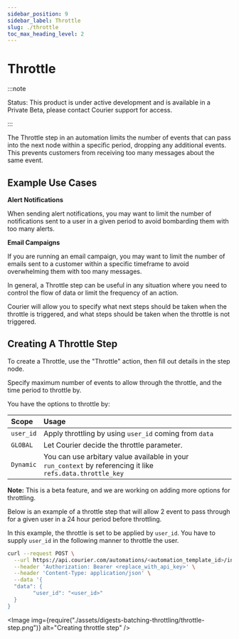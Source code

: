 ```yaml
---
sidebar_position: 9
sidebar_label: Throttle
slug: ./throttle
toc_max_heading_level: 2
---
```



# Throttle

:::note

Status: This product is under active development and is available in a Private Beta, please
contact Courier support for access.

:::

The Throttle step in an automation limits the number of events that can pass into the next node within a specific period, dropping any additional events. This prevents customers from receiving too many messages about the same event.

## Example Use Cases

**Alert Notifications**

When sending alert notifications, you may want to limit the number of notifications sent to a user in a given period to avoid bombarding them with too many alerts.

**Email Campaigns**

If you are running an email campaign, you may want to limit the number of emails sent to a customer within a specific timeframe to avoid overwhelming them with too many messages.

In general, a Throttle step can be useful in any situation where you need to control the flow of data or limit the frequency of an action.

Courier will allow you to specify what next steps should be taken when the throttle is triggered, and what steps should be taken when the throttle is not triggered.

## Creating A Throttle Step

To create a Throttle, use the "Throttle" action, then fill out details in the step node.

Specify maximum number of events to allow through the throttle, and the time period to throttle by.

You have the options to throttle by:

| Scope     | Usage                                                                                                      |
| :-------- | :--------------------------------------------------------------------------------------------------------- |
| `user_id` | Apply throttling by using `user_id` coming from `data`                                                     |
| `GLOBAL`  | Let Courier decide the throttle parameter.                                                                 |
| `Dynamic` | You can use arbitary value available in your `run_context` by referencing it like `refs.data.throttle_key` |

**Note:** This is a beta feature, and we are working on adding more options for throttling.

Below is an example of a throttle step that will allow 2 event to pass through for a given user in a 24 hour period before throttling.

In this example, the throttle is set to be applied by `user_id`. You have to supply `user_id` in the following manner to throttle the user.

```bash
curl --request POST \
  --url https://api.courier.com/automations/<automation_template_id>/invoke \
  --header 'Authorization: Bearer <replace_with_api_key>' \
  --header 'Content-Type: application/json' \
  --data '{
  "data": {
		"user_id": "<user_id>"
  }
}
```

<Image
  img={require("./assets/digests-batching-throttling/throttle-step.png")}
  alt="Creating throttle step"
/>
